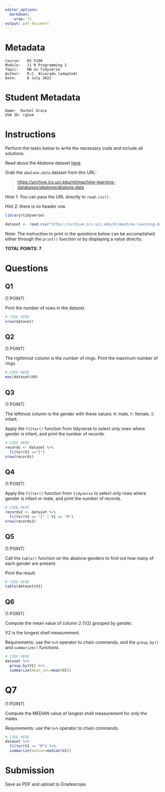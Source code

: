 ```yaml
---
editor_options:
  markdown:
    wrap: 72
output: pdf_document
---
```


# Metadata

    Course:   DS 5100
    Module:   11 R Programming 2
    Topic:    HW on Tidyverse
    Author:   R.C. Alvarado (adapted)
    Date:     6 July 2022

# Student Metadata

    Name:  Rachel Grace
    UVA ID: rg5xm

# Instructions

Perform the tasks below to write the necessary code and include all
solutions.

Read about the Abalone dataset
[here](https://archive.ics.uci.edu/ml/datasets/Abalone).

Grab the `abalone.data` dataset from this URL:

> <https://archive.ics.uci.edu/ml/machine-learning-databases/abalone/abalone.data>

Hine 1: You can pass the URL directly to `read.csv()`.

Hint 2: there is no header row.
```r
library(tidyverse)
```

```r
dataset <- read.csv("https://archive.ics.uci.edu/ml/machine-learning-databases/abalone/abalone.data", header=FALSE)
```


Note: The instruction to print in the questions below can be
accomplished either through the `print()` function or by displaying a
value directly.

**TOTAL POINTS: 7**

# Questions

## Q1

(1 POINT)

Print the number of rows in the dataset.

```r
# CODE HERE
nrow(dataset)
```

## Q2

(1 POINT)

The rightmost column is the number of rings. Print the maximum number of
rings

```r
# CODE HERE
max(dataset$V9)
```

## Q3

(1 POINT)

The leftmost column is the gender with these values: `M`: male, `F`:
female, `I`: infant.

Apply the `filter()` function from tidyverse to select only rows where
gender is infant, and print the number of records.

```r
# CODE HERE
records <- dataset %>%
  filter(V1 =="I")
nrow(records)
```

## Q4

(1 POINT)

Apply the `filter()` function from `tidyverse` to select only rows where
gender is infant or male, and print the number of records.

```r
# CODE HERE
records2 <- dataset %>%
  filter(V1 == "I" | V1 == "M")
nrow(records2)
```

## Q5

(1 POINT)

Call the `table()` function on the abalone genders to find out how many
of each gender are present.

Print the result.

```r
# CODE HERE
table(dataset$V1)
```

## Q6

(1 POINT)

Compute the mean value of column 2 (V2) grouped by gender.

V2 is the longest shell measurement.

Requirements: use the `%>%` operator to chain commands, and the
`group_by()` and `summarize()` functions.

```r
# CODE HERE
dataset %>%
  group_by(V1) %>%
  summarize(mean_val=mean(V2))
```

# Q7

(1 POINT)

Compute the MEDIAN value of longest shell measurement for only the
males.

Requirements: use the `%>%` operator to chain commands.

```r
# CODE HERE
dataset %>%
  filter(V1 == "M") %>%
  summarize(median=median(V2))
```

# Submission

Save as PDF and upload to Gradescope.
